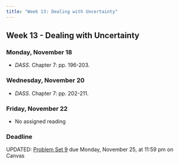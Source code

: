 ```yaml
---
title: "Week 13: Dealing with Uncertainty"
---
```


::: {.content-visible when-format="pdf"}

## Week 13 - Dealing with Uncertainty

:::


[//]: <> (Need to write intro)



### Monday, November 18

- *DASS.* Chapter 7: pp. 196-203.


### Wednesday, November 20

- *DASS.* Chapter 7: pp. 202-211.


### Friday, November 22

- No assigned reading

:::{.callout-important}


### Deadline

UPDATED: [Problem Set 9](/assignment/pset9.qmd) due Monday, November 25, at 11:59 pm on Canvas

:::
